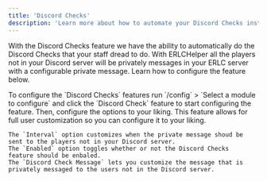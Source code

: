 ```yaml
---
title: 'Discord Checks'
description: 'Learn more about how to automate your Discord Checks instead of your staff members having to do the boring task.'
---
```


With the Discord Checks feature we have the ability to automatically do the Discord Checks that your staff dread to do. With ERLCHelper all the players not in your Discord server will be privately messages in your ERLC server with a configurable private message. Learn how to configure the feature below.

<Tabs>
  <Tab title="Configuration Step One">
    To configure the `Discord Checks` features run `/config` > `Select a module to configure` and click the `Discord Check` feature to start configuring the feature.
  </Tab>
  <Tab title="Configuration Step Two">
    Then, configure the options to your liking. This feature allows for full user customization so you can configure it to your liking.

    The `Interval` option customizes when the private message shoud be sent to the players not in your Discord server. 
    The `Enabled` option toggles whether or not the Discord Checks  feature should be enbaled.
    The `Discord Check Message` lets you customize the message that is privately messaged to the users not in the Discord server. 
  </Tab>

</Tabs>
